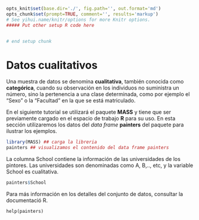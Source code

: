 ```r
opts_knit$set(base.dir='./', fig.path='', out.format='md')
opts_chunk$set(prompt=TRUE, comment='', results='markup')
# See yihui.name/knitr/options for more Knitr options.
##### Put other setup R code here


# end setup chunk
```

# Datos cualitativos {#painters}

Una muestra de datos se denomina __cualitativa__, también conocida como __categórica__, cuando su observación en los individuos no suministra un número, sino la pertenencia a una clase determinada, como por ejemplo el "Sexo" o la "Facultad" en la que se está matriculado.

En el siguiente tutorial se utilizará el paquete __MASS__ y tiene que ser previamente cargado en el espacio de trabajo __R__ para su uso. En esta sección utilizaremos los datos del _data frame_ __painters__ del paquete para ilustrar los ejemplos.

```r
library(MASS) ## carga la libreria
painters ## visualizamos el contenido del data frame painters
```

La columna School contiene la información de las universidades de los pintores. Las universidades son denominadas como A, B,.., etc, y la variable School es cualitativa.

```r
painters$School

```

Para más información en los detalles del conjunto de datos, consultar la documentació R.

```
help(painters)

```




